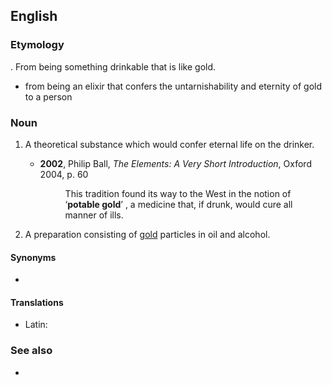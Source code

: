 ==English==

===Etymology===
{{compound|en|potable|gold}}. From being something drinkable that is like gold.
* {{sense|alchemy}} from being an elixir that confers the untarnishability and eternity of gold to a person

===Noun===
{{en-noun|-}}

# {{lb|en|alchemy}} A theoretical substance which would confer eternal life on the drinker.
#* '''2002''', Philip Ball, ''The Elements: A Very Short Introduction'', Oxford 2004, p. 60
#*: This tradition found its way to the West in the notion of ‘'''potable gold'''’ {{qualifier|aurum potabile}}, a medicine that, if drunk, would cure all manner of ills.
# {{lb|en|historical}} A preparation consisting of [[gold]] particles in oil and alcohol.

====Synonyms====
* {{sense|drink conferring eternal life}} {{l|en|elixir of life}}

====Translations====
{{trans-top|theoretical substance}}
{{trans-mid}}
{{trans-bottom}}

{{trans-top|drink consisting of gold particles in oil and alcohol}}
{{trans-mid}}
{{trans-bottom}}

{{checktrans-top}}
* Latin: {{t|la|aurum potabile}}
{{trans-mid}}
{{trans-bottom}}

===See also===
* {{l|en|colloidal gold}}